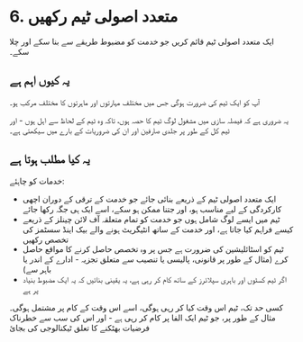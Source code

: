 # 6. متعدد اصولی ٹیم رکھیں

ایک متعدد اصولی ٹیم قائم کریں جو خدمت کو مضبوط طریقے سے بنا سکے اور چلا سکے۔

## یہ کیوں اہم ہے

آپ کو ایک ٹیم کی ضرورت ہوگی جس میں مختلف مہارتوں اور ماہرتوں کا مختلف مرکب ہو۔

یہ ضروری ہے کہ فیصلہ سازی میں مشغول لوگ ٹیم کا حصہ ہوں، تاکہ وہ ٹیم کے لحاظ سے اہل ہوں - اور ٹیم کل کے طور پر جلدی صارفین اور ان کی ضروریات کے بارے میں سیکھتی ہے۔

## یہ کیا مطلب ہوتا ہے

خدمات کو چاہئے:

- ایک متعدد اصولی ٹیم کے ذریعے بنائی جائے جو خدمت کے ترقی کے دوران اچھی کارکردگی کے لیے مناسب ہو، اور جتنا ممکن ہو سکے، اسے ایک ہی جگہ رکھا جائے
- ٹیم میں ایسے لوگ شامل ہوں جو خدمت کو تمام متعلقہ آف لائن چینلز کے ذریعے کیسے فراہم کیا جاتا ہے، اور خدمت کے ساتھ انٹیگریٹ ہونے والے بیک اینڈ سسٹمز کی تخصص رکھیں
- ٹیم کو اسٹائلیشین کی ضرورت ہے جس پر وہ تخصص حاصل کرنے کا مواقع حاصل کرے (مثال کے طور پر قانونی، پالیسی یا تنصیب سے متعلق تجزیہ - ادارے کے اندر یا باہر سے)
- اگر ٹیم کسٹوں اور باہری سپلائرز کے ساتھ کام کر رہی ہے، یہ یقینی بنائیں کہ یہ ایک مضبوط بنیاد پر ہے

کسی حد تک، ٹیم اس وقت کیا کر رہی ہوگی، اسے اس وقت کے کام پر مشتمل ہوگی۔ مثال کے طور پر، جو ٹیم ایک الفا پر کام کر رہی ہے - اور اس کی سب سے خطرناک فرضیات بھٹکنے کا تعلق ٹیکنالوجی کی بجائ
